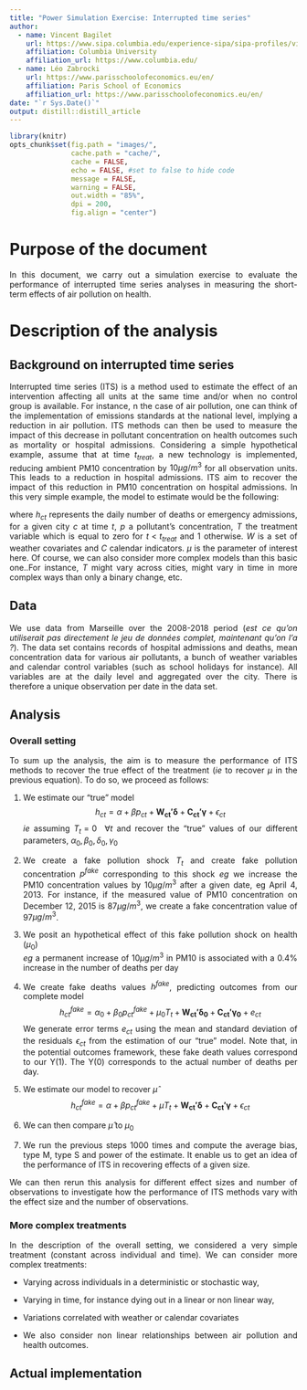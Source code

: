 ```yaml
---
title: "Power Simulation Exercise: Interrupted time series"
author:
  - name: Vincent Bagilet 
    url: https://www.sipa.columbia.edu/experience-sipa/sipa-profiles/vincent-bagilet
    affiliation: Columbia University
    affiliation_url: https://www.columbia.edu/
  - name: Léo Zabrocki 
    url: https://www.parisschoolofeconomics.eu/en/
    affiliation: Paris School of Economics
    affiliation_url: https://www.parisschoolofeconomics.eu/en/
date: "`r Sys.Date()`"
output: distill::distill_article
---
```


<style>
body {
text-align: justify}
</style>

```r
library(knitr)
opts_chunk$set(fig.path = "images/",
               cache.path = "cache/",
               cache = FALSE,
               echo = FALSE, #set to false to hide code
               message = FALSE,
               warning = FALSE,
               out.width = "85%",
               dpi = 200,
               fig.align = "center")  
```  

# Purpose of the document

In this document, we carry out a simulation exercise to evaluate the performance of interrupted time series analyses in measuring the short-term effects of air pollution on health. 

# Description of the analysis

## Background on interrupted time series

Interrupted time series (ITS) is a method used to estimate the effect of an intervention affecting all units at the same time and/or when no control group is available. For instance, n the case of air pollution, one can think of the implementation of emissions standards at the national level, implying a reduction in air pollution. ITS methods can then be used to measure the impact of this decrease in pollutant concentration on health outcomes such as mortality or hospital admissions. Considering a simple hypothetical example, assume that at time $t_{treat}$, a new technology is implemented, reducing ambient PM10 concentration by $10 \mu g/m^3$ for all observation units. This leads to a reduction in hospital admissions. ITS aim to recover the impact of this reduction in PM10 concentration on hospital admissions. In this very simple example, the model to estimate would be the following:

\begin{equation}
  h_{ct} = \alpha + \beta p_{ct} + \mu T_{t} + \boldsymbol{W_{ct}'\delta} +  \boldsymbol{C_{ct}'\gamma} + \epsilon_{ct} 
  \label{eq_its}
\end{equation}
    
where $h_{ct}$ represents the daily number of deaths or emergency admissions, for a given city $c$ at time $t$, $p$ a pollutant's concentration, $T$ the treatment variable which is equal to zero for $t < t_{treat}$ and 1 otherwise. $W$ is a set of weather covariates and $C$ calendar indicators. $\mu$ is the parameter of interest here. Of course, we can also consider more complex models than this basic one..For instance, $T$ might vary across cities, might vary in time in more complex ways than only a binary change, etc.

## Data

We use data from Marseille over the 2008-2018 period (*est ce qu'on utiliserait pas directement le jeu de données complet, maintenant qu'on l'a ?*). The data set contains records of hospital admissions and deaths, mean concentration data for various air pollutants, a bunch of weather variables and calendar control variables (such as school holidays for instance). All variables are at the daily level and aggregated over the city. There is therefore a unique observation per date in the data set.

## Analysis

### Overall setting

To sum up the analysis, the aim is to measure the performance of ITS methods to recover the true effect of the treatment (*ie* to recover $\mu$ in the previous equation). To do so, we proceed as follows:

1. We estimate our "true" model 
$$h_{ct} = \alpha + \beta p_{ct} + \boldsymbol{W_{ct}'\delta} +  \boldsymbol{C_{ct}'\gamma} + \epsilon_{ct}$$
*ie* assuming $T_{t} = 0 ~\ \forall t$ and recover the "true" values of our different parameters, $\alpha_0, \beta_0, \delta_0, \gamma_0$
1. We create a fake pollution shock $T_{t}$ and create fake pollution concentration $p^{fake}$ corresponding to this shock
*eg* we increase the PM10 concentration values by 10$\mu g/m^3$ after a given date, eg April 4, 2013. For instance, if the measured value of PM10 concentration on December 12, 2015 is 87$\mu g/m^3$, we create a fake concentration value of 97$\mu g/m^3$.
1. We posit an hypothetical effect of this fake pollution shock on health ($\mu_0$)  
*eg* a permanent increase of 10$\mu g/m^3$ in PM10 is associated with a 0.4% increase in the number of deaths per day
1. We create fake deaths values $h^{fake}$, predicting outcomes from our complete model
$$h_{ct}^{fake} = \alpha_0 + \beta_0 p_{ct}^{fake} + \mu_0 T_{t} + \boldsymbol{W_{ct}'\delta_0} +  \boldsymbol{C_{ct}'\gamma_0} + e_{ct}$$
We generate error terms $e_{ct}$ using the mean and standard deviation of the residuals $\epsilon_{ct}$ from the estimation of our "true" model. Note that, in the potential outcomes framework, these fake death values correspond to our Y(1). The Y(0) corresponds to the actual number of deaths per day.
1. We estimate our model to recover $\hat{\mu}$
$$h_{ct}^{fake} = \alpha + \beta p_{ct}^{fake} + \mu T_{t} + \boldsymbol{W_{ct}'\delta} +  \boldsymbol{C_{ct}'\gamma} + \epsilon_{ct}$$

1. We can then compare $\hat{\mu}$ to $\mu_0$
1. We run the previous steps 1000 times and compute the average bias, type M, type S and power of the estimate. It enable us to get an idea of the performance of ITS in recovering effects of a given size.

We can then rerun this analysis for different effect sizes and number of observations to investigate how the performance of ITS methods vary with the effect size and the number of observations.

### More complex treatments

In the description of the overall setting, we considered a very simple treatment (constant across individual and time). We can consider more complex treatments:

- Varying across individuals in a deterministic or stochastic way,
- Varying in time, for instance dying out in a linear or non linear way, 
- Variations correlated with weather or calendar covariates

- We also consider non linear relationships between air pollution and health outcomes.

## Actual implementation






